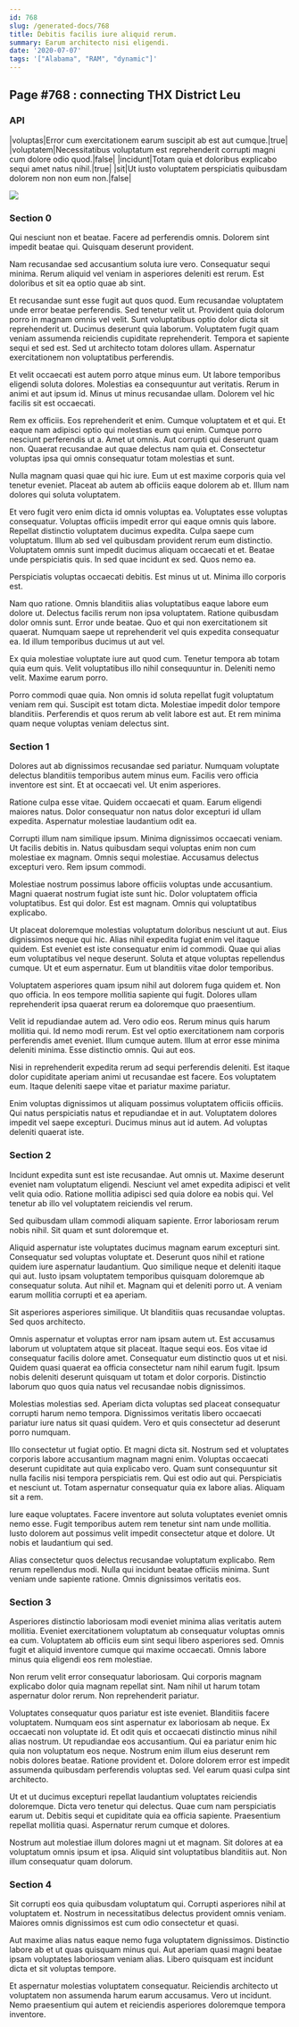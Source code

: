 ```yaml
---
id: 768
slug: /generated-docs/768
title: Debitis facilis iure aliquid rerum.
summary: Earum architecto nisi eligendi.
date: '2020-07-07'
tags: '["Alabama", "RAM", "dynamic"]'
---
```


## Page #768 : connecting THX District Leu
### API

|voluptas|Error cum exercitationem earum suscipit ab est aut cumque.|true|
|voluptatem|Necessitatibus voluptatum est reprehenderit corrupti magni cum dolore odio quod.|false|
|incidunt|Totam quia et doloribus explicabo sequi amet natus nihil.|true|
|sit|Ut iusto voluptatem perspiciatis quibusdam dolorem non non eum non.|false|


![](/assets/cats-0.jpg)

### Section 0
Qui nesciunt non et beatae. Facere ad perferendis omnis. Dolorem sint impedit beatae qui. Quisquam deserunt provident.
 Nam recusandae sed accusantium soluta iure vero. Consequatur sequi minima. Rerum aliquid vel veniam in asperiores deleniti est rerum. Est doloribus et sit ea optio quae ab sint.
 Et recusandae sunt esse fugit aut quos quod. Eum recusandae voluptatem unde error beatae perferendis. Sed tenetur velit ut. Provident quia dolorum porro in magnam omnis vel velit. Sunt voluptatibus optio dolor dicta sit reprehenderit ut.
Ducimus deserunt quia laborum. Voluptatem fugit quam veniam assumenda reiciendis cupiditate reprehenderit. Tempora et sapiente sequi et sed est. Sed ut architecto totam dolores ullam. Aspernatur exercitationem non voluptatibus perferendis.
 Et velit occaecati est autem porro atque minus eum. Ut labore temporibus eligendi soluta dolores. Molestias ea consequuntur aut veritatis. Rerum in animi et aut ipsum id. Minus ut minus recusandae ullam. Dolorem vel hic facilis sit est occaecati.
 Rem ex officiis. Eos reprehenderit et enim. Cumque voluptatem et et qui.
Et eaque nam adipisci optio qui molestias eum qui enim. Cumque porro nesciunt perferendis ut a. Amet ut omnis. Aut corrupti qui deserunt quam non. Quaerat recusandae aut quae delectus nam quia et. Consectetur voluptas ipsa qui omnis consequatur totam molestias et sunt.
 Nulla magnam quasi quae qui hic iure. Eum ut est maxime corporis quia vel tenetur eveniet. Placeat ab autem ab officiis eaque dolorem ab et. Illum nam dolores qui soluta voluptatem.
 Et vero fugit vero enim dicta id omnis voluptas ea. Voluptates esse voluptas consequatur. Voluptas officiis impedit error qui eaque omnis quis labore. Repellat distinctio voluptatem ducimus expedita. Culpa saepe cum voluptatum.
Illum ab sed vel quibusdam provident rerum eum distinctio. Voluptatem omnis sunt impedit ducimus aliquam occaecati et et. Beatae unde perspiciatis quis. In sed quae incidunt ex sed. Quos nemo ea.
 Perspiciatis voluptas occaecati debitis. Est minus ut ut. Minima illo corporis est.
 Nam quo ratione. Omnis blanditiis alias voluptatibus eaque labore eum dolore ut. Delectus facilis rerum non ipsa voluptatem. Ratione quibusdam dolor omnis sunt. Error unde beatae.
Quo et qui non exercitationem sit quaerat. Numquam saepe ut reprehenderit vel quis expedita consequatur ea. Id illum temporibus ducimus ut aut vel.
 Ex quia molestiae voluptate iure aut quod cum. Tenetur tempora ab totam quia eum quis. Velit voluptatibus illo nihil consequuntur in. Deleniti nemo velit. Maxime earum porro.
 Porro commodi quae quia. Non omnis id soluta repellat fugit voluptatum veniam rem qui. Suscipit est totam dicta. Molestiae impedit dolor tempore blanditiis. Perferendis et quos rerum ab velit labore est aut. Et rem minima quam neque voluptas veniam delectus sint.
### Section 1
Dolores aut ab dignissimos recusandae sed pariatur. Numquam voluptate delectus blanditiis temporibus autem minus eum. Facilis vero officia inventore est sint. Et at occaecati vel. Ut enim asperiores.
 Ratione culpa esse vitae. Quidem occaecati et quam. Earum eligendi maiores natus. Dolor consequatur non natus dolor excepturi id ullam expedita. Aspernatur molestiae laudantium odit ea.
 Corrupti illum nam similique ipsum. Minima dignissimos occaecati veniam. Ut facilis debitis in.
Natus quibusdam sequi voluptas enim non cum molestiae ex magnam. Omnis sequi molestiae. Accusamus delectus excepturi vero. Rem ipsum commodi.
 Molestiae nostrum possimus labore officiis voluptas unde accusantium. Magni quaerat nostrum fugiat iste sunt hic. Dolor voluptatem officia voluptatibus. Est qui dolor. Est est magnam. Omnis qui voluptatibus explicabo.
 Ut placeat doloremque molestias voluptatum doloribus nesciunt ut aut. Eius dignissimos neque qui hic. Alias nihil expedita fugiat enim vel itaque quidem.
Est eveniet est iste consequatur enim id commodi. Quae qui alias eum voluptatibus vel neque deserunt. Soluta et atque voluptas repellendus cumque. Ut et eum aspernatur. Eum ut blanditiis vitae dolor temporibus.
 Voluptatem asperiores quam ipsum nihil aut dolorem fuga quidem et. Non quo officia. In eos tempore mollitia sapiente qui fugit. Dolores ullam reprehenderit ipsa quaerat rerum ea doloremque quo praesentium.
 Velit id repudiandae autem ad. Vero odio eos. Rerum minus quis harum mollitia qui.
Id nemo modi rerum. Est vel optio exercitationem nam corporis perferendis amet eveniet. Illum cumque autem. Illum at error esse minima deleniti minima. Esse distinctio omnis. Qui aut eos.
 Nisi in reprehenderit expedita rerum ad sequi perferendis deleniti. Est itaque dolor cupiditate aperiam animi ut recusandae est facere. Eos voluptatem eum. Itaque deleniti saepe vitae et pariatur maxime pariatur.
 Enim voluptas dignissimos ut aliquam possimus voluptatem officiis officiis. Qui natus perspiciatis natus et repudiandae et in aut. Voluptatem dolores impedit vel saepe excepturi. Ducimus minus aut id autem. Ad voluptas deleniti quaerat iste.
### Section 2
Incidunt expedita sunt est iste recusandae. Aut omnis ut. Maxime deserunt eveniet nam voluptatum eligendi. Nesciunt vel amet expedita adipisci et velit velit quia odio. Ratione mollitia adipisci sed quia dolore ea nobis qui. Vel tenetur ab illo vel voluptatem reiciendis vel rerum.
 Sed quibusdam ullam commodi aliquam sapiente. Error laboriosam rerum nobis nihil. Sit quam et sunt doloremque et.
 Aliquid aspernatur iste voluptates ducimus magnam earum excepturi sint. Consequatur sed voluptas voluptate et. Deserunt quos nihil et ratione quidem iure aspernatur laudantium. Quo similique neque et deleniti itaque qui aut.
Iusto ipsam voluptatem temporibus quisquam doloremque ab consequatur soluta. Aut nihil et. Magnam qui et deleniti porro ut. A veniam earum mollitia corrupti et ea aperiam.
 Sit asperiores asperiores similique. Ut blanditiis quas recusandae voluptas. Sed quos architecto.
 Omnis aspernatur et voluptas error nam ipsam autem ut. Est accusamus laborum ut voluptatem atque sit placeat. Itaque sequi eos. Eos vitae id consequatur facilis dolore amet. Consequatur eum distinctio quos ut et nisi.
Quidem quasi quaerat ea officia consectetur nam nihil earum fugit. Ipsum nobis deleniti deserunt quisquam ut totam et dolor corporis. Distinctio laborum quo quos quia natus vel recusandae nobis dignissimos.
 Molestias molestias sed. Aperiam dicta voluptas sed placeat consequatur corrupti harum nemo tempora. Dignissimos veritatis libero occaecati pariatur iure natus sit quasi quidem. Vero et quis consectetur ad deserunt porro numquam.
 Illo consectetur ut fugiat optio. Et magni dicta sit. Nostrum sed et voluptates corporis labore accusantium magnam magni enim. Voluptas occaecati deserunt cupiditate aut quia explicabo vero. Quam sunt consequuntur sit nulla facilis nisi tempora perspiciatis rem.
Qui est odio aut qui. Perspiciatis et nesciunt ut. Totam aspernatur consequatur quia ex labore alias. Aliquam sit a rem.
 Iure eaque voluptates. Facere inventore aut soluta voluptates eveniet omnis nemo esse. Fugit temporibus autem rem tenetur sint nam unde mollitia. Iusto dolorem aut possimus velit impedit consectetur atque et dolore. Ut nobis et laudantium qui sed.
 Alias consectetur quos delectus recusandae voluptatum explicabo. Rem rerum repellendus modi. Nulla qui incidunt beatae officiis minima. Sunt veniam unde sapiente ratione. Omnis dignissimos veritatis eos.
### Section 3
Asperiores distinctio laboriosam modi eveniet minima alias veritatis autem mollitia. Eveniet exercitationem voluptatum ab consequatur voluptas omnis ea cum. Voluptatem ab officiis eum sint sequi libero asperiores sed. Omnis fugit et aliquid inventore cumque qui maxime occaecati. Omnis labore minus quia eligendi eos rem molestiae.
 Non rerum velit error consequatur laboriosam. Qui corporis magnam explicabo dolor quia magnam repellat sint. Nam nihil ut harum totam aspernatur dolor rerum. Non reprehenderit pariatur.
 Voluptates consequatur quos pariatur est iste eveniet. Blanditiis facere voluptatem. Numquam eos sint aspernatur ex laboriosam ab neque. Ex occaecati non voluptate id. Et odit quis et occaecati distinctio minus nihil alias nostrum.
Ut repudiandae eos accusantium. Qui ea pariatur enim hic quia non voluptatum eos neque. Nostrum enim illum eius deserunt rem nobis dolores beatae. Ratione provident et. Dolore dolorem error est impedit assumenda quibusdam perferendis voluptas sed. Vel earum quasi culpa sint architecto.
 Ut et ut ducimus excepturi repellat laudantium voluptates reiciendis doloremque. Dicta vero tenetur qui delectus. Quae cum nam perspiciatis earum ut. Debitis sequi et cupiditate quia ea officia sapiente. Praesentium repellat mollitia quasi. Aspernatur rerum cumque et dolores.
 Nostrum aut molestiae illum dolores magni ut et magnam. Sit dolores at ea voluptatum omnis ipsum et ipsa. Aliquid sint voluptatibus blanditiis aut. Non illum consequatur quam dolorum.
### Section 4
Sit corrupti eos quia quibusdam voluptatum qui. Corrupti asperiores nihil at voluptatem et. Nostrum in necessitatibus delectus provident omnis veniam. Maiores omnis dignissimos est cum odio consectetur et quasi.
 Aut maxime alias natus eaque nemo fuga voluptatem dignissimos. Distinctio labore ab et ut quas quisquam minus qui. Aut aperiam quasi magni beatae ipsam voluptates laboriosam veniam alias. Libero quisquam est incidunt dicta et sit voluptas tempore.
 Et aspernatur molestias voluptatem consequatur. Reiciendis architecto ut voluptatem non assumenda harum earum accusamus. Vero ut incidunt. Nemo praesentium qui autem et reiciendis asperiores doloremque tempora inventore.
